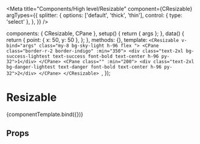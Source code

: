 
<Meta
  title="Components/High level/Resizable"
  component={CResizable}
  argTypes={{
    splitter: {
      options: ['default', 'thick', 'thin'],
      control: { type: 'select' },
    },
  }}
/>

<!--- Component template -->

  components: { CResizable, CPane },
  setup() {
    return { args };
  },
  data() {
    return {
      point: { x: 50, y: 50 },
    };
  },
  methods: {},
  template: `<CResizable v-bind="args" class="my-8 bg-sky-light h-96 flex ">
  <CPane class="border-r-2 border-indigo" :min="350">
    <div class="text-2xl bg-success-lightest text-success font-bold text-center h-96 py-32">1</div>
  </CPane>
  <CPane class="" :min="200">
    <div class="text-2xl bg-danger-lightest text-danger font-bold text-center h-96 py-32">2</div>
  </CPane>
</CResizable>
`,
});

<!--- Component documentation -->

# Resizable

<Canvas withSource="open">
  <Story name="Overview" args={{}}>
    {componentTemplate.bind({})}
  </Story>
</Canvas>

## Props

<ArgsTable story="Overview" />
